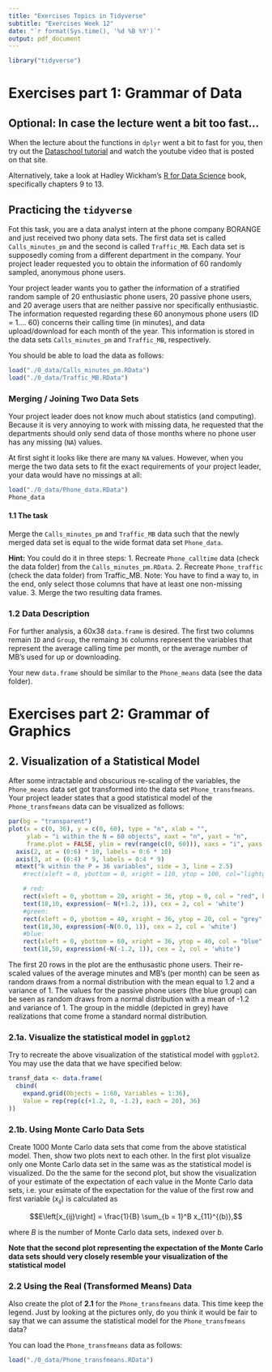 ```yaml
---
title: "Exercises Topics in Tidyverse"
subtitle: "Exercises Week 12"
date: "`r format(Sys.time(), '%d %B %Y')`"
output: pdf_document
---
```


```r
library("tidyverse")
```

# Exercises part 1: Grammar of Data 

## Optional: In case the lecture went a bit too fast...

When the lecture about the functions in `dplyr` went a bit to fast for you, then try out the [Dataschool tutorial](http://www.dataschool.io/dplyr-tutorial-for-faster-data-manipulation-in-r/) and watch the youtube video that is posted on that site. 

Alternatively, take a look at Hadley Wickham's [R for Data Science](https://r4ds.had.co.nz/) book, specifically chapters 9 to 13.

## Practicing the `tidyverse`

Fot this task, you are a data analyst intern at the phone company BORANGE and just received two phony data sets. The first data set is called `Calls_minutes_pm` and the second is called `Traffic_MB`. Each data set is supposedly coming from a different department in the company. Your project leader requested you to obtain the information of 60 randomly sampled, anonymous phone users.

Your project leader wants you to gather the information of a stratified random sample of 20 enthusiastic phone users, 20 passive phone users, and 20 average users that are neither passive nor specifically enthusiastic. The information requested regarding these 60 anonymous phone users (ID = 1.... 60) concerns their calling time (in minutes), and data upload/download for each month of the year. This information is stored in the data sets `Calls_minutes_pm` and `Traffic_MB`, respectively.

You should be able to load the data as follows:

```r
load("./0_data/Calls_minutes_pm.RData")
load("./0_data/Traffic_MB.RData")
```

### Merging / Joining Two Data Sets

Your project leader does not know much about statistics (and computing). Because it is very annoying to work with missing data, he requested that the departments should only send data of those months where no phone user has any missing (`NA`) values.

At first sight it looks like there are many `NA` values. However, when you merge the two data sets to fit the exact requirements of your project leader, your data would have no missings at all:

```r
load("./0_data/Phone_data.RData")
Phone_data
```

#### 1.1 The task

Merge the `Calls_minutes_pm` and `Traffic_MB` data such that the newly merged data set is equal to the wide format data set `Phone_data`. 

**Hint:** You could do it in three steps: 
1. Recreate `Phone_calltime` data (check the data folder) from the `Calls_minutes_pm.RData`.
2. Recreate `Phone_traffic` (check the data folder) from Traffic_MB. Note: You have to find a way to, in the end, only select those columns that have at least one non-missing value.
3. Merge the two resulting data frames.

### 1.2 Data Description

For further analysis, a 60x38 `data.frame` is desired. The first two columns remain `ID` and `Group`, the remaing `36` columns represent the variables that represent the average calling time per month, or the average number of MB's used for up or downloading. 

Your new `data.frame` should be similar to the `Phone_means` data (see the data folder).

# Exercises part 2: Grammar of Graphics

## 2. Visualization of a Statistical Model

After some intractable and obscurious re-scaling of the variables, the `Phone_means` data set got transformed into the data set `Phone_transfmeans`. Your project leader states that a good statistical model of the `Phone_transfmeans` data can be visualized as follows: 

```r
par(bg = "transparent")
plot(x = c(0, 36), y = c(0, 60), type = "n", xlab = "", 
     ylab = "i within the N = 60 objects", xaxt = "n", yaxt = "n", 
     frame.plot = FALSE, ylim = rev(range(c(0, 60))), xaxs = "i", yaxs = "i")
  axis(2, at = (0:6) * 10, labels = 0:6 * 10)
  axis(3, at = (0:4) * 9, labels = 0:4 * 9)
  mtext("k within the P = 36 variables", side = 3, line = 2.5)
	#rect(xleft = 0, ybottom = 0, xright = 110, ytop = 100, col="lightgrey", border = NA)

	# red:
	rect(xleft = 0, ybottom = 20, xright = 36, ytop = 0, col = "red", border = NA)
	text(18,10, expression(~ N(+1.2, 1)), cex = 2, col = 'white')
	#green:
	rect(xleft = 0, ybottom = 40, xright = 36, ytop = 20, col = "grey", border = NA)
	text(18,30, expression(~N(0.0, 1)), cex = 2, col = 'white')
	#blue:
	rect(xleft = 0, ybottom = 60, xright = 36, ytop = 40, col = "blue", border = NA)
	text(18,50, expression(~N(-1.2, 1)), cex = 2, col = 'white')
```

The first 20 rows in the plot are the enthusastic phone users. Their re-scaled values of the average minutes and MB's (per month) can be seen as random draws from a normal distribution with the mean equal to 1.2 and a variance of 1. The values for the passive phone users (the blue group) can be seen as random draws from a normal distribution with a mean of -1.2 and variance of 1. The group in the middle (depicted in grey) have realizations that come frome a standard normal distribution.


### 2.1a. Visualize the statistical model in `ggplot2`

Try to recreate the above visualization of the statistical model with `ggplot2`. You may use the data that we have specified below:

```r
transf_data <- data.frame(
  cbind(
    expand.grid(Objects = 1:60, Variables = 1:36), 
    Value = rep(rep(c(+1.2, 0, -1.2), each = 20), 36)
))
```

### 2.1b. Using Monte Carlo Data Sets

Create 1000 Monte Carlo data sets that come from the above statistical model. Then, show two plots next to each other. In the first plot visualize only one Monte Carlo data set in the same was as the statistical model is visualized. Do the the same for the second plot, but show the visualization of your estimate of the expectation of each value in the Monte Carlo data sets, i.e. your esimate of the expectation for the value of the first row and first variable ($x_{ij}$) is calculated as 

$$E\left[x_{ij}\right] = \frac{1}{B} \sum_{b = 1}^B x_{11}^{(b)},$$

where $B$ is the number of Monte Carlo data sets, indexed over $b$.

**Note that the second plot representing the expectation of the Monte Carlo data sets should very closely resemble your visualization of the statistical model**

### 2.2  Using the Real (Transformed Means) Data

Also create the plot of **2.1** for the `Phone_transfmeans` data. This time keep the legend. Just by looking at the pictures only, do you think it would be fair to say that we can assume the statistical model for the `Phone_transfmeans` data? 

You can load the `Phone_transfmeans` data as follows:

```r
load("./0_data/Phone_transfmeans.RData")
```
